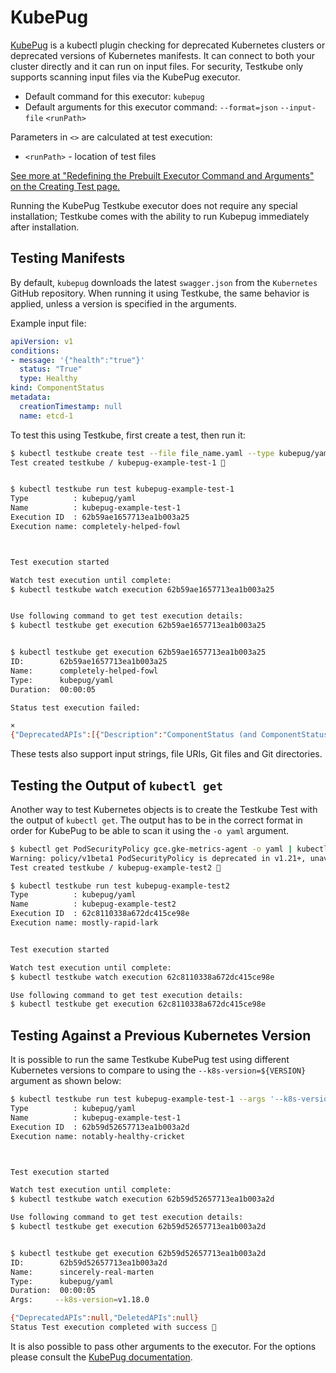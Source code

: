 
# KubePug

<LegacyWarning />

[KubePug](https://github.com/kubepug/kubepug) is a kubectl plugin checking for deprecated Kubernetes clusters or deprecated versions of Kubernetes manifests. It can connect to both your cluster directly and it can run on input files.
For security, Testkube only supports scanning input files via the KubePug executor.

* Default command for this executor: `kubepug`
* Default arguments for this executor command: `--format=json` `--input-file` `<runPath>`

Parameters in `<>` are calculated at test execution:

* `<runPath>` - location of test files

[See more at "Redefining the Prebuilt Executor Command and Arguments" on the Creating Test page.](../articles/creating-tests.mdx#redefining-the-prebuilt-executor-command-and-arguments)

Running the KubePug Testkube executor does not require any special installation; Testkube comes with the ability to run Kubepug immediately after installation.

## Testing Manifests

By default, `kubepug` downloads the latest `swagger.json` from the `Kubernetes` GitHub repository. When running it using Testkube, the same behavior is applied, unless a version is specified in the arguments.

Example input file:

```yaml
apiVersion: v1
conditions:
- message: '{"health":"true"}'
  status: "True"
  type: Healthy
kind: ComponentStatus
metadata:
  creationTimestamp: null
  name: etcd-1
```

To test this using Testkube, first create a test, then run it:

```bash
$ kubectl testkube create test --file file_name.yaml --type kubepug/yaml --name kubepug-example-test-1
Test created testkube / kubepug-example-test-1 🥇


$ kubectl testkube run test kubepug-example-test-1
Type          : kubepug/yaml
Name          : kubepug-example-test-1
Execution ID  : 62b59ae1657713ea1b003a25
Execution name: completely-helped-fowl



Test execution started

Watch test execution until complete:
$ kubectl testkube watch execution 62b59ae1657713ea1b003a25


Use following command to get test execution details:
$ kubectl testkube get execution 62b59ae1657713ea1b003a25


$ kubectl testkube get execution 62b59ae1657713ea1b003a25
ID:        62b59ae1657713ea1b003a25
Name:      completely-helped-fowl
Type:      kubepug/yaml
Duration:  00:00:05

Status test execution failed:

⨯
{"DeprecatedAPIs":[{"Description":"ComponentStatus (and ComponentStatusList) holds the cluster validation info. Deprecated: This API is deprecated in v1.19+","Group":"","Kind":"ComponentStatus","Version":"v1","Name":"","Deprecated":true,"Items":[{"Scope":"OBJECT","ObjectName":"etcd-1","Namespace":"","location":"/tmp/test-content4075001618"}]}],"DeletedAPIs":null}
```

These tests also support input strings, file URIs, Git files and Git directories.

## Testing the Output of `kubectl get`

Another way to test Kubernetes objects is to create the Testkube Test with the output of `kubectl get`. The output has to be in the correct format in order for KubePug to be able to scan it using the `-o yaml` argument.

```bash
$ kubectl get PodSecurityPolicy gce.gke-metrics-agent -o yaml | kubectl testkube create test --type kubepug/yaml --name kubepug-example-test2
Warning: policy/v1beta1 PodSecurityPolicy is deprecated in v1.21+, unavailable in v1.25+
Test created testkube / kubepug-example-test2 🥇

$ kubectl testkube run test kubepug-example-test2
Type          : kubepug/yaml
Name          : kubepug-example-test2
Execution ID  : 62c8110338a672dc415ce98e
Execution name: mostly-rapid-lark


Test execution started

Watch test execution until complete:
$ kubectl testkube watch execution 62c8110338a672dc415ce98e

Use following command to get test execution details:
$ kubectl testkube get execution 62c8110338a672dc415ce98e
```

## Testing Against a Previous Kubernetes Version

It is possible to run the same Testkube KubePug test using different Kubernetes versions to compare to using the `--k8s-version=${VERSION}` argument as shown below:

```bash
$ kubectl testkube run test kubepug-example-test-1 --args '--k8s-version=v1.18.0'
Type          : kubepug/yaml
Name          : kubepug-example-test-1
Execution ID  : 62b59d52657713ea1b003a2d
Execution name: notably-healthy-cricket



Test execution started

Watch test execution until complete:
$ kubectl testkube watch execution 62b59d52657713ea1b003a2d

Use following command to get test execution details:
$ kubectl testkube get execution 62b59d52657713ea1b003a2d


$ kubectl testkube get execution 62b59d52657713ea1b003a2d
ID:        62b59d52657713ea1b003a2d
Name:      sincerely-real-marten
Type:      kubepug/yaml
Duration:  00:00:05
Args:     --k8s-version=v1.18.0

{"DeprecatedAPIs":null,"DeletedAPIs":null}
Status Test execution completed with success 🥇
```

It is also possible to pass other arguments to the executor. For the options please consult the [KubePug documentation](https://github.com/kubepug/kubepug#how-to-use-it-as-a-standalone-program).
